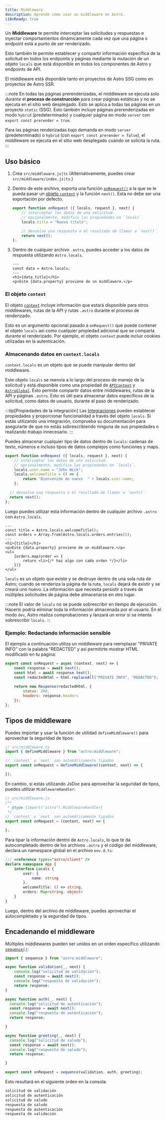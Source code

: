 ```yaml
---
title: Middleware
description: Aprende cómo usar un middleware en Astro.
i18nReady: true
---
```


Un **Middleware** te permite interceptar las solicitudes y respuestas e inyectar comportamientos dinámicamente cada vez que una página o endpoint está a punto de ser renderizado.

Esto también te permite establecer y compartir información específica de la solicitud en todos los endpoints y páginas mediante la mutación de un objeto `locals` que está disponible en todos los componentes de Astro y endpoints de API.

El middleware está disponible tanto en proyectos de Astro SSG como en proyectos de Astro SSR.

:::note
En todas las páginas prerenderizadas, el middleware se ejecuta solo durante el **proceso de construcción** para crear páginas estáticas y no se ejecuta en el sitio web desplegado. Esto se aplica a todas las páginas en un proyecto `static` (SSG). Esto también incluye páginas prerenderizadas en modo `hybrid` (predeterminado) y cualquier página en modo `server` con `export const prerender = true`.

Para las páginas renderizadas bajo demanda en modo `server` (predeterminado) o `hybrid` (con `export const prerender = false`), el middleware se ejecuta en el sitio web desplegado cuando se solicita la ruta.
:::

## Uso básico

1. Crea `src/middleware.js|ts` (Alternativamente, puedes crear `src/middleware/index.js|ts`.)

2. Dentro de este archivo, exporta una función [`onRequest()`](/es/reference/api-reference/#onrequest) a la que se le pueda pasar un [objeto `context`](#el-objeto-context) y la función `next()`. Esta no debe ser una exportación por defecto.

    ```js title="src/middleware.js"
    export function onRequest ({ locals, request }, next) {
        // interceptar los datos de una solicitud.
        // opcionalmente, modifica las propiedades en `locals`.
        locals.title = "Nuevo título";

        // devuelve una respuesta o el resultado de llamar a `next()`.
        return next();
    };
    ```

3. Dentro de cualquier archivo `.astro`, puedes acceder a los datos de respuesta utilizando `Astro.locals`. 

    ```astro title="src/components/Component.astro"
    ---
    const data = Astro.locals;
    ---
    <h1>{data.title}</h1>
    <p>Este {data.property} proviene de un middleware.</p>

    ```

### El objeto `context`

El objeto [`context`](/es/reference/api-reference/#contexto-del-endpoint) incluye información que estará disponible para otros middlewares, rutas de la API y rutas `.astro` durante el proceso de renderizado.

Esto es un argumento opcional pasado a `onRequest()` que puede contener el objeto `locals` así como cualquier propiedad adicional que se comparta durante el renderizado. Por ejemplo, el objeto `context` puede incluir cookies utilizadas en la autenticación.

### Almacenando datos en `context.locals`

`context.locals` es un objeto que se puede manipular dentro del middleware.

Este objeto `locals` se reenvía a lo largo del proceso de manejo de la solicitud y está disponible como una propiedad de [`APIContext`](/es/reference/api-reference/#contexto-del-endpoint) y [`AstroGlobal`](/es/reference/api-reference/#astrolocals). Esto permite compartir datos entre middlewares, rutas de la API y páginas `.astro`. Esto es útil para almacenar datos específicos de la solicitud, como datos de usuario, durante el paso de renderizado.

:::tip[Propiedades de la integración]
Las [Integraciones](/es/guides/integrations-guide/) pueden establecer propiedades y proporcionar funcionalidad a través del objeto `locals`. Si estás utilizando una integración, comprueba su documentación para asegurarte de que no estás sobrescribiendo ninguna de sus propiedades o realizando trabajo innecesario.
:::

Puedes almacenar cualquier tipo de datos dentro de `locals`: cadenas de texto, números e incluso tipos de datos complejos como funciones y maps.


```js title="src/middleware.js"
export function onRequest ({ locals, request }, next) {
    // interceptar los datos de una solicitud.
    // opcionalmente, modifica las propiedades en `locals`.
    locals.user.name = "John Wick";
    locals.welcomeTitle = () => {
        return "Bienvenido de nuevo  " + locals.user.name;
    };

  // devuelve una respuesta o el resultado de llamar a `next()`.
  return next();
};
```
Luego puedes utilizar esta información dentro de cualquier archivo `.astro` con `Astro.locals`.

```astro title="src/pages/orders.astro"
---
const title = Astro.locals.welcomeTitle();
const orders = Array.from(Astro.locals.orders.entries());
---
<h1>{title}</h1>
<p>Este {data.property} proviene de un middleware.</p>
<ul>
    {orders.map(order => {
        return <li>{/* haz algo con cada orden */}</li>
    })}
</ul>
```

`locals` es un objeto que existe y se destruye dentro de una sola ruta de Astro; cuando se renderiza la página de la ruta, `locals` dejará de existir y se creará uno nuevo. La información que necesita persistir a través de múltiples solicitudes de página debe almacenarse en otro lugar.

:::note
El valor de `locals` no se puede sobrescribir en tiempo de ejecución. Hacerlo podría eliminar toda la información almacenada por el usuario. En el modo `dev`, Astro realiza comprobaciones y lanzará un error si se intenta sobrescribir `locals`.
:::

### Ejemplo: Redactando información sensible

El ejemplo a continuación utiliza un middleware para reemplazar "PRIVATE INFO" con la palabra "REDACTED" y así permitirte mostrar HTML modificado en tu página:

```js title="src/middleware.js"
export const onRequest = async (context, next) => {
    const response = await next();
    const html = await response.text();
    const redactedHtml = html.replaceAll("PRIVATE INFO", "REDACTED");
    
    return new Response(redactedHtml, {
        status: 200,
        headers: response.headers
    });
};
```

## Tipos de middleware

Puedes importar y usar la función de utilidad `defineMiddleware()` para aprovechar la seguridad de tipos:

```ts
// src/middleware.ts
import { defineMiddleware } from "astro:middleware";

// `context` y `next` son automáticamente tipados
export const onRequest = defineMiddleware((context, next) => {

});
```

En cambio, si estás utilizando JsDoc para aprovechar la seguridad de tipos, puedes utilizar `MiddlewareHandler`:

```js
// src/middleware.js
/**
 * @type {import("astro").MiddlewareHandler}
 */
// `context` y `next` son automáticamente tipados
export const onRequest = (context, next) => {

};
```

Para tipar la información dentro de `Astro.locals`, lo que te da autocompletado dentro de los archivos `.astro` y el código del middleware, declara un namespace global en el archivo `env.d.ts`:

```ts title="src/env.d.ts"
/// <reference types="astro/client" />
declare namespace App {
    interface Locals {
        user: {
            name: string
        },
        welcomeTitle: () => string,
        orders: Map<string, object>
    }
}
```

Luego, dentro del archivo de middleware, puedes aprovechar el autocompletado y la seguridad de tipos.

## Encadenando el middleware

Múltiples middlewares pueden ser unidos en un orden específico utilizando [`sequence()`](/es/reference/api-reference/#sequence):

```js title="src/middleware.js"
import { sequence } from "astro:middleware";

async function validation(_, next) {
    console.log("solicitud de validación");
    const response = await next();
    console.log("respuesta de validación");
    return response;
}

async function auth(_, next) {
  console.log("solicitud de autenticación");
  const response = await next();
  console.log("respuesta de autenticación");
  return response;

}

async function greeting(_, next) {
  console.log("solicitud de saludo");
  const response = await next();
  console.log("respuesta de saludo");
  return response;

}

export const onRequest = sequence(validation, auth, greeting);
```

Esto resultará en el siguiente orden en la consola:

```sh
solicitud de validación
solicitud de autenticación
solicitud de saludo
respuesta de saludo
respuesta de autenticación
respuesta de validación
```
